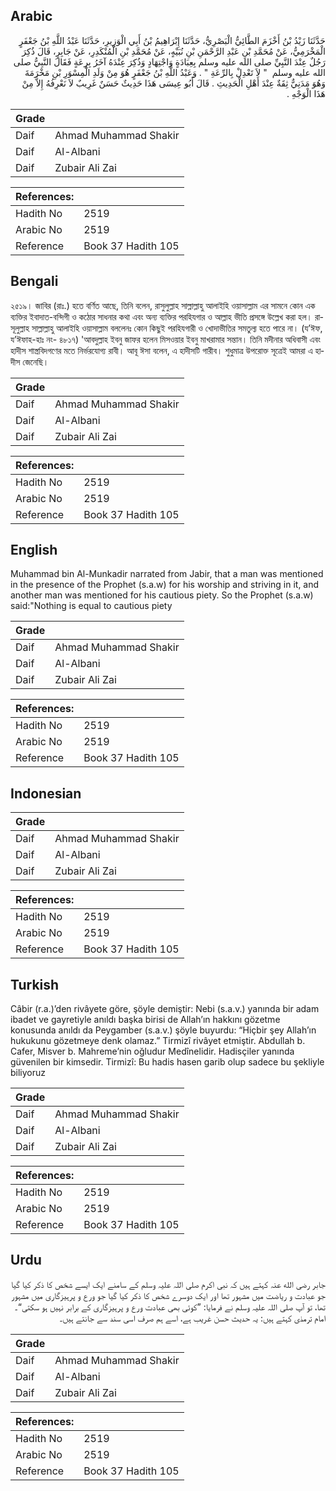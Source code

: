 ## Arabic


<div dir="rtl" lang="ar" style={{fontSize:'larger',backgroundColor:'#f8f9fa',padding:20}}>
حَدَّثَنَا زَيْدُ بْنُ أَخْزَمَ الطَّائِيُّ الْبَصْرِيُّ، حَدَّثَنَا إِبْرَاهِيمُ بْنُ أَبِي الْوَزِيرِ، حَدَّثَنَا عَبْدُ اللَّهِ بْنُ جَعْفَرٍ الْمَخْرَمِيُّ، عَنْ مُحَمَّدِ بْنِ عَبْدِ الرَّحْمَنِ بْنِ نُبَيْهٍ، عَنْ مُحَمَّدِ بْنِ الْمُنْكَدِرِ، عَنْ جَابِرٍ، قَالَ ذُكِرَ رَجُلٌ عِنْدَ النَّبِيِّ صلى الله عليه وسلم بِعِبَادَةٍ وَاجْتِهَادٍ وَذُكِرَ عِنْدَهُ آخَرُ بِرِعَةٍ فَقَالَ النَّبِيُّ صلى الله عليه وسلم ‏ "‏ لاَ تَعْدِلْ بِالرِّعَةِ ‏"‏ ‏.‏ وَعَبْدُ اللَّهِ بْنُ جَعْفَرٍ هُوَ مِنْ وَلَدِ الْمِسْوَرِ بْنِ مَخْرَمَةَ وَهُوَ مَدَنِيٌّ ثِقَةٌ عِنْدَ أَهْلِ الْحَدِيثِ ‏.‏ قَالَ أَبُو عِيسَى هَذَا حَدِيثٌ حَسَنٌ غَرِيبٌ لاَ نَعْرِفُهُ إِلاَّ مِنْ هَذَا الْوَجْهِ ‏.‏
</div>
<div style={{backgroundColor:'#f8f9fa',padding:20, marginBottom: 10}}><table> <thead> <tr> <th>Grade</th> <th></th> </tr> </thead> <tbody> <tr><td>Daif</td><td>Ahmad Muhammad Shakir</td></tr><tr><td>Daif</td><td>Al-Albani</td></tr><tr><td>Daif</td><td>Zubair Ali Zai</td></tr></tbody></table><table> <thead> <tr> <th>References:</th> <th></th> </tr> </thead> <tbody><tr><td>Hadith No</td><td>2519</td></tr><tr><td>Arabic No</td><td>2519</td></tr><tr><td>Reference</td><td>Book 37 Hadith 105</td></tr></tbody></table></div>

## Bengali


<div dir="ltr" lang="bn" style={{fontSize:'larger',backgroundColor:'#f8f9fa',padding:20}}>
২৫১৯। জাবির (রাঃ.) হতে বর্ণিত আছে, তিনি বলেন, রাসুলুল্লাহ সাল্লাল্লাহু আলাইহি ওয়াসাল্লাম এর সামনে কোন এক ব্যক্তির ইবাদাত-বন্দিগী ও কঠোর সাধনার কথা এবং অন্য ব্যক্তির পরহিযগার ও আল্লাহ ভীতি প্রসঙ্গে উল্লেখ করা হল। রাসূলুল্লাহ সাল্লাল্লাহু আলাইহি ওয়াসাল্লাম বললেনঃ কোন কিছুই পরহিযগারী ও খোদাভীতির সমতুল্য হতে পারে না। (য’ঈফ, য’ঈফাহ-হাঃ নং- ৪৮১৭) 'আবদুল্লাহ ইবনু জাফর হলেন মিসওয়ার ইবনু মাখরামার সন্তান। তিনি মদীনার অধিবাসী এবং হাদীস শাস্ত্রবিদগণের মতে নির্ভরযোগ্য রাবী। আবূ ঈসা বলেন, এ হাদীসটি গারীব। শুধুমাত্র উপরোক্ত সূত্রেই আমরা এ হাদীস জেনেছি।
</div>
<div style={{backgroundColor:'#f8f9fa',padding:20, marginBottom: 10}}><table> <thead> <tr> <th>Grade</th> <th></th> </tr> </thead> <tbody> <tr><td>Daif</td><td>Ahmad Muhammad Shakir</td></tr><tr><td>Daif</td><td>Al-Albani</td></tr><tr><td>Daif</td><td>Zubair Ali Zai</td></tr></tbody></table><table> <thead> <tr> <th>References:</th> <th></th> </tr> </thead> <tbody><tr><td>Hadith No</td><td>2519</td></tr><tr><td>Arabic No</td><td>2519</td></tr><tr><td>Reference</td><td>Book 37 Hadith 105</td></tr></tbody></table></div>

## English


<div dir="ltr" lang="en" style={{fontSize:'larger',backgroundColor:'#f8f9fa',padding:20}}>
Muhammad bin Al-Munkadir narrated from Jabir, that a man was mentioned in the presence of the Prophet (s.a.w) for his worship and striving in it, and another man was mentioned for his cautious piety. So the Prophet (s.a.w) said:"Nothing is equal to cautious piety
</div>
<div style={{backgroundColor:'#f8f9fa',padding:20, marginBottom: 10}}><table> <thead> <tr> <th>Grade</th> <th></th> </tr> </thead> <tbody> <tr><td>Daif</td><td>Ahmad Muhammad Shakir</td></tr><tr><td>Daif</td><td>Al-Albani</td></tr><tr><td>Daif</td><td>Zubair Ali Zai</td></tr></tbody></table><table> <thead> <tr> <th>References:</th> <th></th> </tr> </thead> <tbody><tr><td>Hadith No</td><td>2519</td></tr><tr><td>Arabic No</td><td>2519</td></tr><tr><td>Reference</td><td>Book 37 Hadith 105</td></tr></tbody></table></div>

## Indonesian


<div dir="ltr" lang="id" style={{fontSize:'larger',backgroundColor:'#f8f9fa',padding:20}}>

</div>
<div style={{backgroundColor:'#f8f9fa',padding:20, marginBottom: 10}}><table> <thead> <tr> <th>Grade</th> <th></th> </tr> </thead> <tbody> <tr><td>Daif</td><td>Ahmad Muhammad Shakir</td></tr><tr><td>Daif</td><td>Al-Albani</td></tr><tr><td>Daif</td><td>Zubair Ali Zai</td></tr></tbody></table><table> <thead> <tr> <th>References:</th> <th></th> </tr> </thead> <tbody><tr><td>Hadith No</td><td>2519</td></tr><tr><td>Arabic No</td><td>2519</td></tr><tr><td>Reference</td><td>Book 37 Hadith 105</td></tr></tbody></table></div>

## Turkish


<div dir="ltr" lang="tr" style={{fontSize:'larger',backgroundColor:'#f8f9fa',padding:20}}>
Câbir (r.a.)’den rivâyete göre, şöyle demiştir: Nebi (s.a.v.) yanında bir adam ibadet ve gayretiyle anıldı başka birisi de Allah’ın hakkını gözetme konusunda anıldı da Peygamber (s.a.v.) şöyle buyurdu: “Hiçbir şey Allah’ın hukukunu gözetmeye denk olamaz.” Tirmizî rivâyet etmiştir. Abdullah b. Cafer, Misver b. Mahreme’nin oğludur Medînelidir. Hadisçiler yanında güvenilen bir kimsedir. Tirmizî: Bu hadis hasen garib olup sadece bu şekliyle biliyoruz
</div>
<div style={{backgroundColor:'#f8f9fa',padding:20, marginBottom: 10}}><table> <thead> <tr> <th>Grade</th> <th></th> </tr> </thead> <tbody> <tr><td>Daif</td><td>Ahmad Muhammad Shakir</td></tr><tr><td>Daif</td><td>Al-Albani</td></tr><tr><td>Daif</td><td>Zubair Ali Zai</td></tr></tbody></table><table> <thead> <tr> <th>References:</th> <th></th> </tr> </thead> <tbody><tr><td>Hadith No</td><td>2519</td></tr><tr><td>Arabic No</td><td>2519</td></tr><tr><td>Reference</td><td>Book 37 Hadith 105</td></tr></tbody></table></div>

## Urdu


<div dir="rtl" lang="ur" style={{fontSize:'larger',backgroundColor:'#f8f9fa',padding:20}}>
جابر رضی الله عنہ کہتے ہیں کہ نبی اکرم صلی اللہ علیہ وسلم کے سامنے ایک ایسے شخص کا ذکر کیا گیا جو عبادت و ریاضت میں مشہور تھا اور ایک دوسرے شخص کا ذکر کیا گیا جو ورع و پرہیزگاری میں مشہور تھا، تو آپ صلی اللہ علیہ وسلم نے فرمایا: ”کوئی بھی عبادت ورع و پرہیزگاری کے برابر نہیں ہو سکتی“۔ امام ترمذی کہتے ہیں: یہ حدیث حسن غریب ہے، اسے ہم صرف اسی سند سے جانتے ہیں۔
</div>
<div style={{backgroundColor:'#f8f9fa',padding:20, marginBottom: 10}}><table> <thead> <tr> <th>Grade</th> <th></th> </tr> </thead> <tbody> <tr><td>Daif</td><td>Ahmad Muhammad Shakir</td></tr><tr><td>Daif</td><td>Al-Albani</td></tr><tr><td>Daif</td><td>Zubair Ali Zai</td></tr></tbody></table><table> <thead> <tr> <th>References:</th> <th></th> </tr> </thead> <tbody><tr><td>Hadith No</td><td>2519</td></tr><tr><td>Arabic No</td><td>2519</td></tr><tr><td>Reference</td><td>Book 37 Hadith 105</td></tr></tbody></table></div>